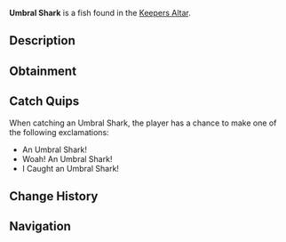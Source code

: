 {{FishInfobox
|image          = Umbral Shark.png
|rarity         = Legendary
|sea            = First Sea
|location       = [[Keepers Altar]]
|sublocation    = 
|sources        = Fishing Rod
|radar_location = 
|prog_speed     = -10
|xp             = 500
|weather        = Clear
|time           = Night
|season         = Winter
|bait           = Fish Head
|base_weight    = 155
|base_value     = 1000
|weight_range   = 50
|base_chance    = 0.01
|base_resil     = 10
}}
'''Umbral Shark''' is a {{Rarity|Legendary}} fish found in the [[Keepers Altar]].

== Description ==
{{Description|Umbral Sharks are a nocturnal bottom feeder, spending most of their time on the floor or in small crevices. They are gentle and slow-moving until provoked. Once angered, they can be extremely strong swimmers and often will break fishing lines. They are extremely rare, as they don't often come high enough in the water for anyone to see.|Bestiary Entry}}

== Obtainment ==
{{Description|Caught at night in Keepers Altar.|Bestiary Hint}}
{{Fish Availability|
Keepers Altar
|top_rods      = 
Leviathan's Fang Rod\297616.64\746728.07;
Free Spirit Rod\235242.44\731016.22;
Trident Rod\229423.96\712935.29;
Ethereal Prism Rod\213964.68\425123.82;
Seraphic Rod\204052.55\437982.28;
Resourceful Rod\165527.96\345053.98;
Destiny Rod\172835.79\363569.81;
Heaven's Rod\153674.45\371870.97;
Azure Of Lagoon\150493.26\563067.6;
No-Life Rod\203891.95\555181.31;
Midas Rod\77067.12\218078.7;
Great Dreamer Rod\156212.14\400160.53;
Wisdom Rod\147892.2\387495.42;
Rod Of The Forgotten Fang\189573.79\426462.43;
Challenger's Rod\182075.4\442589.53;
Rod Of The Depths\168273.83\382911.28;
Rod Of The Exalted One\168207.6\366622.65;
Zeus Rod\162853.22\407784.64;
Verdant Shear Rod\158751.92\399381.23;
Blazebringer Rod\154995.48\389866.53;
Depthseeker Rod\147034.88\371244.6;
Avalanche Rod\131650.51\331273.13;
Volcanic Rod\126896.88\339708.66;
Steady Rod\41588.41\128768.12
|recommended   = Trident Rod
}}

== Catch Quips ==
When catching an Umbral Shark, the player has a chance to make one of the following exclamations:
* An Umbral Shark!
* Woah! An Umbral Shark!
* I Caught an Umbral Shark!

== Change History ==
{{Change History|{{subst:Current Version}}}}

== Navigation ==
{{Fish Navbox|Keepers Altar}}